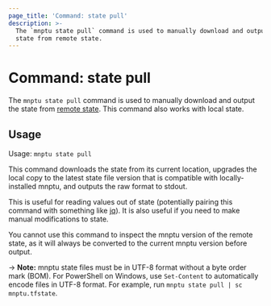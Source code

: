 ```yaml
---
page_title: 'Command: state pull'
description: >-
  The `mnptu state pull` command is used to manually download and output the
  state from remote state.
---
```


# Command: state pull

The `mnptu state pull` command is used to manually download and output
the state from [remote state](/mnptu/language/state/remote). This command also
works with local state.

## Usage

Usage: `mnptu state pull`

This command downloads the state from its current location, upgrades the
local copy to the latest state file version that is compatible with
locally-installed mnptu, and outputs the raw format to stdout.

This is useful for reading values out of state (potentially pairing this
command with something like [jq](https://stedolan.github.io/jq/)). It is
also useful if you need to make manual modifications to state.

You cannot use this command to inspect the mnptu version of
the remote state, as it will always be converted to the current mnptu
version before output.

-> **Note:** mnptu state files must be in UTF-8 format without a byte order mark (BOM). For PowerShell on Windows, use `Set-Content` to automatically encode files in UTF-8 format. For example, run `mnptu state pull | sc mnptu.tfstate`.
